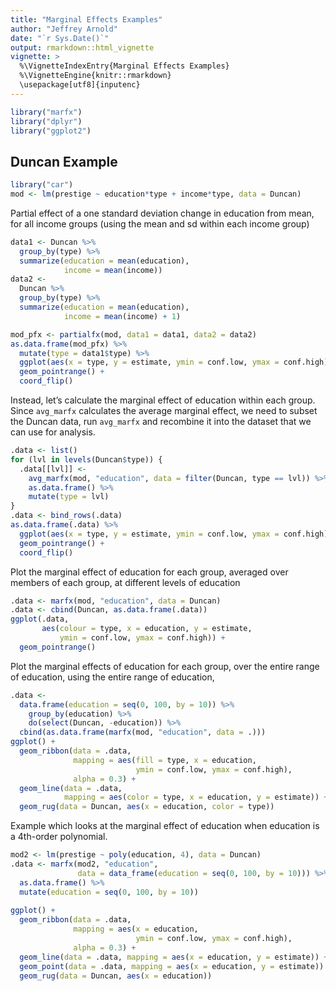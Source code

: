 ```yaml
---
title: "Marginal Effects Examples"
author: "Jeffrey Arnold"
date: "`r Sys.Date()`"
output: rmarkdown::html_vignette
vignette: >
  %\VignetteIndexEntry{Marginal Effects Examples}
  %\VignetteEngine{knitr::rmarkdown}
  \usepackage[utf8]{inputenc}
---
```


```r
library("marfx")
library("dplyr")
library("ggplot2")
```

## Duncan Example

```r
library("car")
mod <- lm(prestige ~ education*type + income*type, data = Duncan)
```

Partial effect of a one standard deviation change in education from mean, for all income groups (using the mean and sd within each income group)
```r
data1 <- Duncan %>%
  group_by(type) %>%
  summarize(education = mean(education),
            income = mean(income))
data2 <-
  Duncan %>% 
  group_by(type) %>%
  summarize(education = mean(education),
            income = mean(income) + 1)

mod_pfx <- partialfx(mod, data1 = data1, data2 = data2)
as.data.frame(mod_pfx) %>%
  mutate(type = data1$type) %>%
  ggplot(aes(x = type, y = estimate, ymin = conf.low, ymax = conf.high)) +
  geom_pointrange() +
  coord_flip()
```

Instead, let's calculate the marginal effect of education within each group.
Since `avg_marfx` calculates the average marginal effect, we need to subset the Duncan data, run `avg_marfx` and recombine it into the dataset that we can use for analysis.
```r
.data <- list()
for (lvl in levels(Duncan$type)) {
  .data[[lvl]] <-
    avg_marfx(mod, "education", data = filter(Duncan, type == lvl)) %>%
    as.data.frame() %>%
    mutate(type = lvl)
}
.data <- bind_rows(.data)
as.data.frame(.data) %>%
  ggplot(aes(x = type, y = estimate, ymin = conf.low, ymax = conf.high)) +
  geom_pointrange() +
  coord_flip()
```

Plot the marginal effect of education for each group, averaged over members of each group, at different levels of education
```r
.data <- marfx(mod, "education", data = Duncan)
.data <- cbind(Duncan, as.data.frame(.data))
ggplot(.data, 
       aes(colour = type, x = education, y = estimate,
           ymin = conf.low, ymax = conf.high)) +
  geom_pointrange()

```

Plot the marginal effects of education for each group, over the entire range of education, using the entire range of education,
```r
.data <- 
  data.frame(education = seq(0, 100, by = 10)) %>%
    group_by(education) %>%
    do(select(Duncan, -education)) %>%
  cbind(as.data.frame(marfx(mod, "education", data = .)))
ggplot() + 
  geom_ribbon(data = .data,
              mapping = aes(fill = type, x = education,
                            ymin = conf.low, ymax = conf.high),
              alpha = 0.3) + 
  geom_line(data = .data,
            mapping = aes(color = type, x = education, y = estimate)) +
  geom_rug(data = Duncan, aes(x = education, color = type))
```

Example which looks at the marginal effect of education when
education is a 4th-order polynomial.
```r
mod2 <- lm(prestige ~ poly(education, 4), data = Duncan)
.data <- marfx(mod2, "education",
               data = data_frame(education = seq(0, 100, by = 10))) %>%
  as.data.frame() %>%
  mutate(education = seq(0, 100, by = 10))
  
ggplot() + 
  geom_ribbon(data = .data,
              mapping = aes(x = education,
                            ymin = conf.low, ymax = conf.high),
              alpha = 0.3) + 
  geom_line(data = .data, mapping = aes(x = education, y = estimate)) +
  geom_point(data = .data, mapping = aes(x = education, y = estimate)) +  
  geom_rug(data = Duncan, aes(x = education))

```
